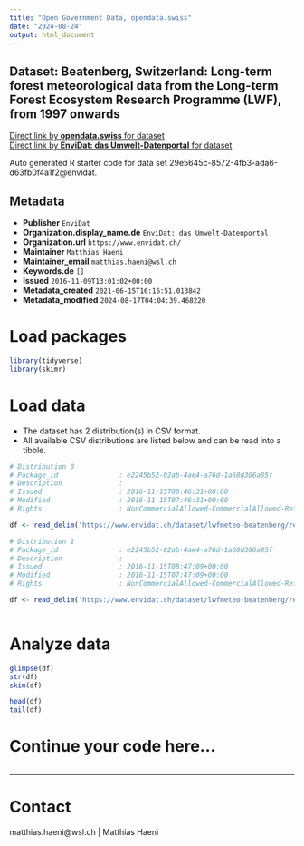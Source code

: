 ```yaml
---
title: "Open Government Data, opendata.swiss"
date: "2024-08-24"
output: html_document
---
```


## Dataset: Beatenberg, Switzerland: Long-term forest meteorological data from the Long-term Forest Ecosystem Research Programme (LWF), from 1997 onwards



[Direct link by **opendata.swiss** for dataset](https://opendata.swiss/de/dataset/beatenberg-switzerland-long-term-forest-meteorological-data-from-the-long-term-forest-ecosystem)<br>
[Direct link by **EnviDat: das Umwelt-Datenportal** for dataset](https://www.envidat.ch/#/metadata/lwfmeteo-beatenberg)

Auto generated R starter code for data set 29e5645c-8572-4fb3-ada6-d63fb0f4a1f2@envidat.

## Metadata

- **Publisher** `EnviDat`
- **Organization.display_name.de** `EnviDat: das Umwelt-Datenportal`
- **Organization.url** `https://www.envidat.ch/`
- **Maintainer** `Matthias Haeni`
- **Maintainer_email** `matthias.haeni@wsl.ch`
- **Keywords.de** `[]`
- **Issued** `2016-11-09T13:01:02+00:00`
- **Metadata_created** `2021-06-15T16:16:51.013842`
- **Metadata_modified** `2024-08-17T04:04:39.468220`


# Load packages

```r

library(tidyverse)
library(skimr)

```

# Load data

-   The dataset has 2 distribution(s) in CSV format.
-   All available CSV distributions are listed below and can be read into a tibble.

```r

# Distribution 0
# Package_id               : e2245b52-02ab-4ae4-a76d-1a68d306a85f
# Description              : 
# Issued                   : 2016-11-15T08:46:31+00:00
# Modified                 : 2016-11-15T07:46:31+00:00
# Rights                   : NonCommercialAllowed-CommercialAllowed-ReferenceRequired

df <- read_delim('https://www.envidat.ch/dataset/lwfmeteo-beatenberg/resource/570f2184-ab50-4d27-95b3-719a232be310')

# Distribution 1
# Package_id               : e2245b52-02ab-4ae4-a76d-1a68d306a85f
# Description              : 
# Issued                   : 2016-11-15T08:47:09+00:00
# Modified                 : 2016-11-15T07:47:09+00:00
# Rights                   : NonCommercialAllowed-CommercialAllowed-ReferenceRequired

df <- read_delim('https://www.envidat.ch/dataset/lwfmeteo-beatenberg/resource/49b0170b-e917-43ee-bdac-d34c0a84a1c4')



```

# Analyze data

```r

glimpse(df)
str(df)
skim(df)

head(df)
tail(df)

```

# Continue your code here...

```r

```

------------------------------------------------------------------------

# Contact

matthias.haeni@wsl.ch | Matthias Haeni
